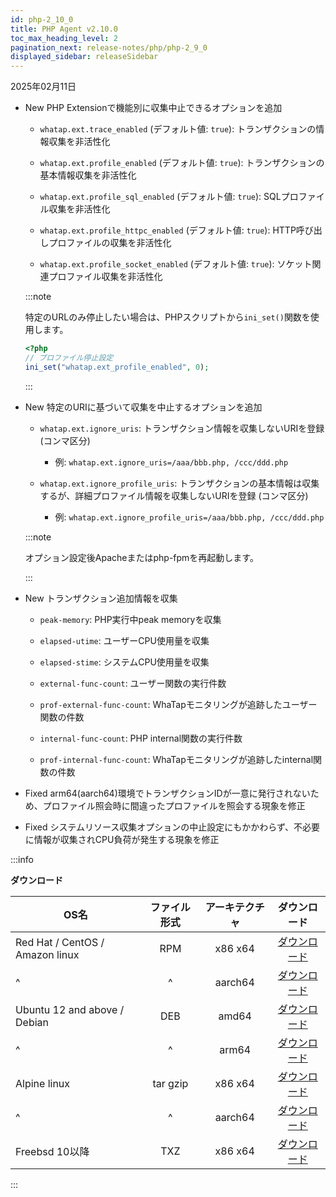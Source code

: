 ```yaml
---
id: php-2_10_0
title: PHP Agent v2.10.0
toc_max_heading_level: 2
pagination_next: release-notes/php/php-2_9_0
displayed_sidebar: releaseSidebar
---
```


2025年02月11日

- <Status priority='1'>New</Status> PHP Extensionで機能別に収集中止できるオプションを追加

  - `whatap.ext.trace_enabled` (デフォルト値: `true`): トランザクションの情報収集を非活性化

  - `whatap.ext.profile_enabled` (デフォルト値: `true`): トランザクションの基本情報収集を非活性化

  - `whatap.ext.profile_sql_enabled` (デフォルト値: `true`): SQLプロファイル収集を非活性化

  - `whatap.ext.profile_httpc_enabled` (デフォルト値: `true`): HTTP呼び出しプロファイルの収集を非活性化

  - `whatap.ext.profile_socket_enabled` (デフォルト値: `true`): ソケット関連プロファイル収集を非活性化

  :::note

  特定のURLのみ停止したい場合は、PHPスクリプトから`ini_set()`関数を使用します。 

  ```php
  <?php
  // プロファイル停止設定
  ini_set("whatap.ext_profile_enabled", 0);
  ```

  :::

- <Status priority='1'>New</Status> 特定のURIに基づいて収集を中止するオプションを追加

  - `whatap.ext.ignore_uris`: トランザクション情報を収集しないURIを登録(コンマ区分)

    - 例: `whatap.ext.ignore_uris=/aaa/bbb.php, /ccc/ddd.php`

  - `whatap.ext.ignore_profile_uris`: トランザクションの基本情報は収集するが、詳細プロファイル情報を収集しないURIを登録 (コンマ区分)

    - 例: `whatap.ext.ignore_profile_uris=/aaa/bbb.php, /ccc/ddd.php`

  :::note 

  オプション設定後Apacheまたはphp-fpmを再起動します。 

  :::

- <Status priority='1'>New</Status> トランザクション追加情報を収集

  - `peak-memory`: PHP実行中peak memoryを収集

  - `elapsed-utime`: ユーザーCPU使用量を収集

  - `elapsed-stime`: システムCPU使用量を収集

  - `external-func-count`: ユーザー関数の実行件数

  - `prof-external-func-count`: WhaTapモニタリングが追跡したユーザー関数の件数

  - `internal-func-count`: PHP internal関数の実行件数

  - `prof-internal-func-count`: WhaTapモニタリングが追跡したinternal関数の件数

- <Status priority='0'>Fixed</Status> arm64(aarch64)環境でトランザクションIDが一意に発行されないため、プロファイル照会時に間違ったプロファイルを照会する現象を修正

- <Status priority='0'>Fixed</Status> システムリソース収集オプションの中止設定にもかかわらず、不必要に情報が収集されCPU負荷が発生する現象を修正

:::info

**ダウンロード**

| OS名                             |  ファイル形式  | アーキテクチャ |                                      ダウンロード                                     |
| ------------------------------- | :------: | :-----: | :-----------------------------------------------------------------------------: |
| Red Hat / CentOS / Amazon linux |    RPM   | x86 x64 |  [ダウンロード](https://repo.whatap.io/centos/6/x86_64/whatap-php-2.10-0.x86_64.rpm)  |
| \^                              |    \^    | aarch64 | [ダウンロード](https://repo.whatap.io/centos/7/aarch64/whatap-php-2.10-0.aarch64.rpm) |
| Ubuntu 12 and above / Debian    |    DEB   |  amd64  |   [ダウンロード](https://repo.whatap.io/debian/unstable/whatap-php_2.10.0_amd64.deb)  |
| \^                              |    \^    |  arm64  |   [ダウンロード](https://repo.whatap.io/debian/unstable/whatap-php_2.10.0_arm64.deb)  |
| Alpine linux                    | tar gzip | x86 x64 |     [ダウンロード](https://repo.whatap.io/alpine/x86_64/whatap-php-2.10.0.tar.gz)     |
| \^                              |    \^    | aarch64 |     [ダウンロード](https://repo.whatap.io/alpine/aarch64/whatap-php-2.10.0.tar.gz)    |
| Freebsd 10以降                    |    TXZ   | x86 x64 |        [ダウンロード](https://repo.whatap.io/freebsd/10/whatap-php-2.10.0.txz)        |

:::

